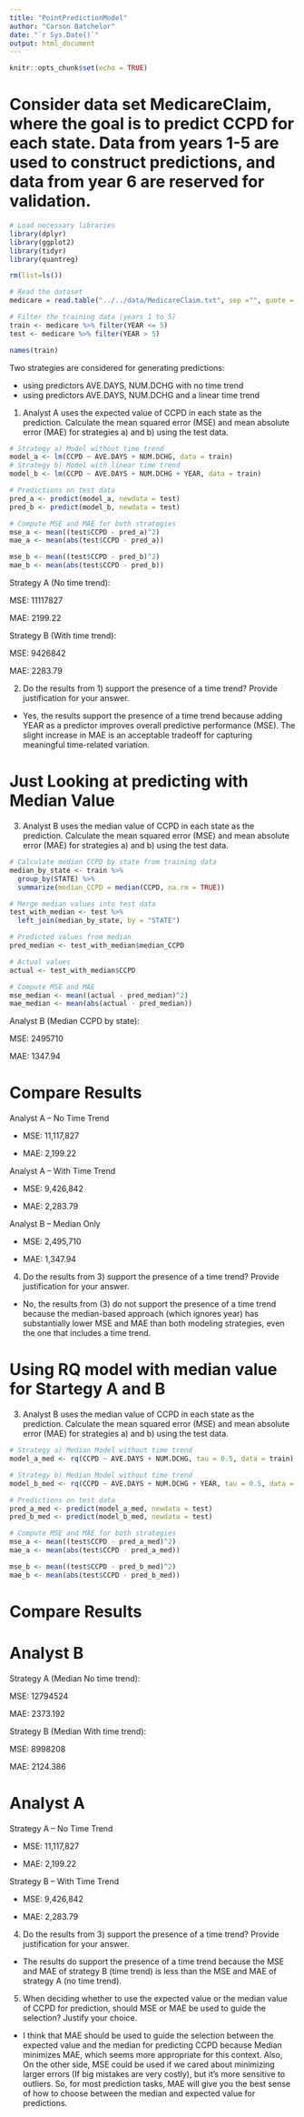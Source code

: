 ---
title: "PointPredictionModel"
author: "Carson Batchelor"
date: "`r Sys.Date()`"
output: html_document
---

```{r setup, include=FALSE}
knitr::opts_chunk$set(echo = TRUE)
```

# Consider data set MedicareClaim, where the goal is to predict CCPD for each state. Data from years 1-5 are used to construct predictions, and data from year 6 are reserved for validation.

```{r, results = "hide", message = FALSE}
# Load necessary libraries
library(dplyr)
library(ggplot2)
library(tidyr)
library(quantreg)

rm(list=ls())

# Read the dataset
medicare = read.table("../../data/MedicareClaim.txt", sep ="", quote = "",header=TRUE)
```

```{r}
# Filter the training data (years 1 to 5)
train <- medicare %>% filter(YEAR <= 5)
test <- medicare %>% filter(YEAR > 5)

names(train)
```

Two strategies are considered for generating predictions:

  - using predictors AVE.DAYS, NUM.DCHG with no time trend
  - using predictors AVE.DAYS, NUM.DCHG and a linear time trend


1. Analyst A uses the expected value of CCPD in each state as the prediction. Calculate the mean squared error (MSE) and mean absolute error (MAE) for strategies a) and b) using the test data.

```{r}
# Strategy a) Model without time trend
model_a <- lm(CCPD ~ AVE.DAYS + NUM.DCHG, data = train)
# Strategy b) Model with linear time trend
model_b <- lm(CCPD ~ AVE.DAYS + NUM.DCHG + YEAR, data = train)

# Predictions on test data
pred_a <- predict(model_a, newdata = test)
pred_b <- predict(model_b, newdata = test)

# Compute MSE and MAE for both strategies
mse_a <- mean((test$CCPD - pred_a)^2)
mae_a <- mean(abs(test$CCPD - pred_a))

mse_b <- mean((test$CCPD - pred_b)^2)
mae_b <- mean(abs(test$CCPD - pred_b))
```

Strategy A (No time trend):

MSE: 11117827

MAE: 2199.22 

Strategy B (With time trend):

MSE: 9426842

MAE: 2283.79 


2. Do the results from 1) support the presence of a time trend? Provide justification for your answer.

- Yes, the results support the presence of a time trend because adding YEAR as a predictor improves overall predictive performance (MSE). The slight increase in MAE is an acceptable tradeoff for capturing meaningful time-related variation.

# Just Looking at predicting with Median Value

3. Analyst B uses the median value of CCPD in each state as the prediction. Calculate the mean squared error (MSE) and mean absolute error (MAE) for strategies a) and b) using the test data.

```{r}
# Calculate median CCPD by state from training data
median_by_state <- train %>%
  group_by(STATE) %>%
  summarize(median_CCPD = median(CCPD, na.rm = TRUE))

# Merge median values into test data
test_with_median <- test %>%
  left_join(median_by_state, by = "STATE")

# Predicted values from median
pred_median <- test_with_median$median_CCPD

# Actual values
actual <- test_with_median$CCPD

# Compute MSE and MAE
mse_median <- mean((actual - pred_median)^2)
mae_median <- mean(abs(actual - pred_median))
```

Analyst B (Median CCPD by state):

MSE: 2495710 

MAE: 1347.94 


# Compare Results

Analyst A – No Time Trend	

  - MSE: 11,117,827	
  
  - MAE: 2,199.22

Analyst A – With Time Trend	

  - MSE: 9,426,842	
  
  - MAE: 2,283.79

Analyst B – Median Only	

  - MSE: 2,495,710
  
  - MAE: 1,347.94


4. Do the results from 3) support the presence of a time trend? Provide justification for your answer.

- No, the results from (3) do not support the presence of a time trend because the median-based approach (which ignores year) has substantially lower MSE and MAE than both modeling strategies, even the one that includes a time trend.

# Using RQ model with median value for Startegy A and B

3. Analyst B uses the median value of CCPD in each state as the prediction. Calculate the mean squared error (MSE) and mean absolute error (MAE) for strategies a) and b) using the test data.

```{r}
# Strategy a) Median Model without time trend
model_a_med <- rq(CCPD ~ AVE.DAYS + NUM.DCHG, tau = 0.5, data = train)

# Strategy b) Median Model without time trend
model_b_med <- rq(CCPD ~ AVE.DAYS + NUM.DCHG + YEAR, tau = 0.5, data = train)

# Predictions on test data
pred_a_med <- predict(model_a_med, newdata = test)
pred_b_med <- predict(model_b_med, newdata = test)

# Compute MSE and MAE for both strategies
mse_a <- mean((test$CCPD - pred_a_med)^2)
mae_a <- mean(abs(test$CCPD - pred_a_med))

mse_b <- mean((test$CCPD - pred_b_med)^2)
mae_b <- mean(abs(test$CCPD - pred_b_med))
```

# Compare Results

# Analyst B

Strategy A (Median No time trend):

MSE: 12794524

MAE: 2373.192 

Strategy B (Median With time trend):

MSE: 8998208

MAE: 2124.386 


# Analyst A

Strategy A – No Time Trend	

  - MSE: 11,117,827	
  
  - MAE: 2,199.22

Strategy B – With Time Trend	

  - MSE: 9,426,842	
  
  - MAE: 2,283.79


4. Do the results from 3) support the presence of a time trend? Provide justification for your answer.

- The results do support the presence of a time trend because the MSE and MAE of strategy B (time trend) is less than the MSE and MAE of strategy A (no time trend). 


5. When deciding whether to use the expected value or the median value of CCPD for prediction, should MSE or MAE be used to guide the selection? Justify your choice.

- I think that MAE should be used to guide the selection between the expected value and the median for predicting CCPD because Median minimizes MAE, which seems more appropriate for this context. Also, On the other side, MSE could be used if we cared about minimizing larger errors (If big mistakes are very costly), but it’s more sensitive to outliers. So, for most prediction tasks, MAE will give you the best sense of how to choose between the median and expected value for predictions.

